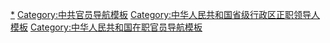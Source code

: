 {{Navbox with columns
|name = 中华人民共和国省级行政区党务主官
|state = collapsed
|title = [[现任中国共产党省级行政区委员会书记列表|<span style="color: yellow;">中国共产党各省级行政区地方组织现任负责人</span>]]
|titlestyle = background: red; color: yellow;
|oddcolstyle = background: #F7F7F7;
|padding = 0px
|colheaderstyle = background: #FFF7BE;
|belowstyle = background: #FFCC00;

|col1header = 直辖市[[市委书记]]
|col1width = 
|col1 = '''[[中国共产党北京市委员会|北京]]'''：[[蔡奇|<u>蔡　奇</u>]]<br />'''[[中国共产党天津市委员会|天津]]'''：<u>[[李鸿忠]]</u><br />'''[[中国共产党上海市委员会|上海]]'''：[[李强 (1959年)|<u>李　强</u>]]<br />'''[[中国共产党重庆市委员会|重庆]]'''：<u>[[陈敏尔]]</u>

|col2header = [[省委书记]]
|col2width = 
|col2 = '''[[中国共产党河北省委员会|河北]]'''：[[倪岳峰]]{{ww}}'''[[中国共产党山西省委员会|山西]]'''：[[林武 (1962年)|林　武]]{{ww}}'''[[中国共产党辽宁省委员会|辽宁]]'''：[[张国清]]{{ww}}'''[[中国共产党吉林省委员会|吉林]]'''：[[景俊海]]{{ww}}'''[[中国共产党黑龙江省委员会|黑龙江]]'''：[[许勤 (1961年)|许　勤]]{{ww}}'''[[中国共产党江苏省委员会|江苏]]'''：[[吴政隆]]{{ww}}'''[[中国共产党浙江省委员会|浙江]]'''：[[袁家军]]<br />'''[[中国共产党安徽省委员会|安徽]]'''：[[郑栅洁]]{{ww}}'''[[中国共产党福建省委员会|福建]]'''：[[尹力 (官员)|尹　力]]{{ww}}'''[[中国共产党江西省委员会|江西]]'''：[[易炼红]]{{ww}}'''[[中国共产党山东省委员会|山东]]'''：[[李干杰]]{{ww}}'''[[中国共产党河南省委员会|河南]]'''：[[楼阳生]]{{ww}}'''[[中国共产党湖北省委员会|湖北]]'''：[[王蒙徽]]{{ww}}'''[[中国共产党湖南省委员会|湖南]]'''：[[张庆伟]]<br />'''[[中国共产党广东省委员会|广东]]'''：<u>[[李希|李　希]]</u>{{ww}}'''[[中国共产党海南省委员会|海南]]'''：[[沈晓明 (1963年)|沈晓明]]{{ww}}'''[[中国共产党四川省委员会|四川]]'''：[[王晓晖]]{{ww}}'''[[中国共产党贵州省委员会|贵州]]'''：[[谌贻琴]]{{ww}}'''[[中国共产党云南省委员会|云南]]'''：[[王宁 (1961年)|王　宁]]{{ww}}'''[[中国共产党陕西省委员会|陕西]]'''：[[刘国中]]{{ww}}'''[[中国共产党甘肃省委员会|甘肃]]'''：[[尹弘|尹　弘]]<br />'''[[中国共产党青海省委员会|青海]]'''：[[信长星]]

|col3header = [[自治区党委书记]]
|col3width = 
|col3 = '''[[中国共产党内蒙古自治区委员会|内蒙古]]'''：[[孙绍骋]]<br />'''[[中国共产党广西壮族自治区委员会|广西]]'''：[[刘宁 (1962年)|刘　宁]]<br />'''[[中国共产党西藏自治区委员会|西藏]]'''：[[王君正]]<br />'''[[中国共产党宁夏回族自治区委员会|宁夏]]'''：[[梁言顺]]<br />'''[[中国共产党新疆维吾尔自治区委员会|新疆]]'''：[[马兴瑞]]

|col4header = [[中共中央香港工作委员会|特別行政区工委书记]]
|col4width = 
|col4 = '''[[中共中央香港工作委员会|香港]]'''：[[骆惠宁]]<br />'''[[中共中央澳门工作委员会|澳门]]'''：[[郑新聪]]

|list4style = text-align: left;
|list4 = <u>下划线者</u>为[[中国共产党中央政治局|中国共产党中央政治局委员]]<br>'''注'''：香港、澳门工委为中共中央派出机构，并非省级地方组织

|below = 参见：[[Template:现任中华人民共和国省级行政区行政首长|各省级行政区行政首长]]、[[中华人民共和国省级行政区领导人]]
}}<noinclude>

[[Category:中国共产党省级行政区委员会负责人|*]]
[[Category:中共官员导航模板]]
[[Category:中华人民共和国省级行政区正职领导人模板]]
[[Category:中华人民共和国在职官员导航模板]]
</noinclude>